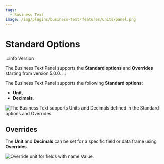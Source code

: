 ```yaml
---
tags:
  - Business Text
image: /img/plugins/business-text/features/units/panel.png
---
```



# Standard Options

:::info Version

The Business Text Panel supports the **Standard options** and **Overrides** starting from version 5.0.0.
:::

The Business Text Panel supports the following **Standard options**:

- **Unit**,
- **Decimals**.

<Image
  title="The Business Text supports Units and Decimals defined in the Standard options and Overrides."
  src="/img/plugins/business-text/features/units/panel.png"
/>

## Overrides

The **Unit** and **Decimals** can be set for a specific field or data frame using **Overrides**.

<Image
  title="Override unit for fields with name Value."
  src="/img/plugins/business-text/features/units/override.png"
/>
